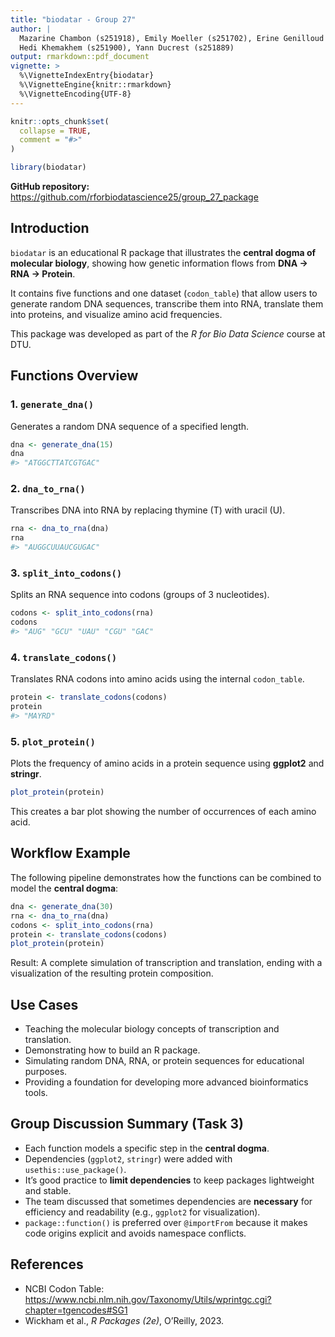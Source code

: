 ```yaml
---
title: "biodatar - Group 27"
author: |
  Mazarine Chambon (s251918), Emily Moeller (s251702), Erine Genilloud (s252025)\
  Hedi Khemakhem (s251900), Yann Ducrest (s251889)
output: rmarkdown::pdf_document
vignette: >
  %\VignetteIndexEntry{biodatar}
  %\VignetteEngine{knitr::rmarkdown}
  %\VignetteEncoding{UTF-8}
---
```


```r
knitr::opts_chunk$set(
  collapse = TRUE,
  comment = "#>"
)
```

```r
library(biodatar)
```

**GitHub repository:** [https://github.com/rforbiodatascience25/group_27_package](https://github.com/rforbiodatascience25/group_27_package)

## Introduction
`biodatar` is an educational R package that illustrates the **central dogma of molecular biology**, showing how genetic information flows from **DNA → RNA → Protein**.

It contains five functions and one dataset (`codon_table`) that allow users to generate random DNA sequences, transcribe them into RNA, translate them into proteins, and visualize amino acid frequencies.  

This package was developed as part of the *R for Bio Data Science* course at DTU.

## Functions Overview

### 1. `generate_dna()`
Generates a random DNA sequence of a specified length.

```r
dna <- generate_dna(15)
dna
#> "ATGGCTTATCGTGAC"
````

### 2. `dna_to_rna()`

Transcribes DNA into RNA by replacing thymine (T) with uracil (U).

```r
rna <- dna_to_rna(dna)
rna
#> "AUGGCUUAUCGUGAC"
```

### 3. `split_into_codons()`

Splits an RNA sequence into codons (groups of 3 nucleotides).

```r
codons <- split_into_codons(rna)
codons
#> "AUG" "GCU" "UAU" "CGU" "GAC"
```

### 4. `translate_codons()`

Translates RNA codons into amino acids using the internal `codon_table`.

```r
protein <- translate_codons(codons)
protein
#> "MAYRD"
```

### 5. `plot_protein()`

Plots the frequency of amino acids in a protein sequence using **ggplot2** and **stringr**.

```r
plot_protein(protein)
```

This creates a bar plot showing the number of occurrences of each amino acid.

## Workflow Example

The following pipeline demonstrates how the functions can be combined to model the **central dogma**:

```r
dna <- generate_dna(30)
rna <- dna_to_rna(dna)
codons <- split_into_codons(rna)
protein <- translate_codons(codons)
plot_protein(protein)
```

Result: A complete simulation of transcription and translation, ending with a visualization of the resulting protein composition.

## Use Cases

* Teaching the molecular biology concepts of transcription and translation.
* Demonstrating how to build an R package.
* Simulating random DNA, RNA, or protein sequences for educational purposes.
* Providing a foundation for developing more advanced bioinformatics tools.

## Group Discussion Summary (Task 3)

* Each function models a specific step in the **central dogma**.
* Dependencies (`ggplot2`, `stringr`) were added with `usethis::use_package()`.
* It’s good practice to **limit dependencies** to keep packages lightweight and stable.
* The team discussed that sometimes dependencies are **necessary** for efficiency and readability (e.g., `ggplot2` for visualization).
* `package::function()` is preferred over `@importFrom` because it makes code origins explicit and avoids namespace conflicts.

## References

* NCBI Codon Table: [https://www.ncbi.nlm.nih.gov/Taxonomy/Utils/wprintgc.cgi?chapter=tgencodes#SG1](https://www.ncbi.nlm.nih.gov/Taxonomy/Utils/wprintgc.cgi?chapter=tgencodes#SG1)
* Wickham et al., *R Packages (2e)*, O’Reilly, 2023.
